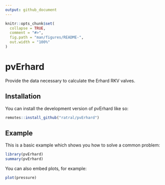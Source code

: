 ```yaml
---
output: github_document
---
```


<!-- README.md is generated from README.Rmd. Please edit that file -->

```r
knitr::opts_chunk$set(
  collapse = TRUE,
  comment = "#>",
  fig.path = "man/figures/README-",
  out.width = "100%"
)
```

# pvErhard

<!-- badges: start -->
<!-- badges: end -->

Provide the data necessary to calculate the Erhard RKV valves.

## Installation

You can install the development version of pvErhard like so:

``` r
remotes::install_github("ratral/pvErhard")
```

## Example

This is a basic example which shows you how to solve a common problem:

```r
library(pvErhard)
summary(pvErhard)

```

You can also embed plots, for example:

```r
plot(pressure)
```

